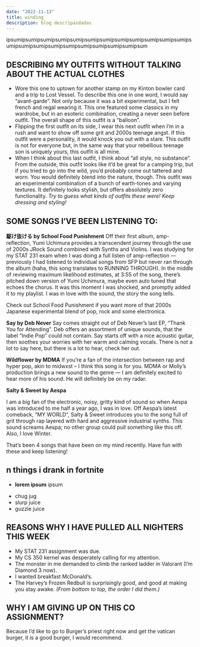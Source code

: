 ```yaml
---
date: "2022-11-13"
title: winding
description: blog descripasdadas
---
```


ipsumipsumipsumipsumipsumipsumipsumipsumipsumipsumipsumipsumipsumipsumipsumipsumipsumipsumipsumipsumipsumipsum

## DESCRIBING MY OUTFITS WITHOUT TALKING ABOUT THE ACTUAL CLOTHES

- Wore this one to uptown for another stamp on my Kinton bowler card and a trip to Lost Vessel. To describe this one in one word, I would say “avant-garde”. Not only because it was a bit experimental, but I felt french and regal wearing it. This one featured some classics in my wardrobe, but in an esoteric combination, creating a never seen before outfit. The overall shape of this outfit is a “balloon”.
- Flipping the first outfit on its side, I wear this next outfit when I’m in a rush and want to show off some grit and 2000s teenage angst. If this outfit were a personality, it would knock you out with a stare. This outfit is not for everyone but, in the same way that your rebellious teenage son is uniquely yours, this outfit is all mine.
- When I think about this last outfit, I think about “all style, no substance”. From the outside, this outfit looks like it’d be great for a camping trip, but if you tried to go into the wild, you’d probably come out tattered and worn. You would definitely blend into the nature, though. This outfit was an experimental combination of a bunch of earth-tones and varying textures. It definitely looks stylish, but offers absolutely zero functionality.
  _Try to guess what kinds of outfits these were! Keep dressing and styling!_

## SOME SONGS I’VE BEEN LISTENING TO:

**駆け抜ける by School Food Punishment**
Off their first album, amp-reflection, Yumi Uchimura provides a transcendent journey through the use of 2000s JRock Sound combined with Synths and Violins. I was studying for my STAT 231 exam when I was doing a full listen of amp-reflection — previously I had listened to individual songs from SFP but never ran through the album (haha, this song translates to RUNNING THROUGH). In the middle of reviewing maximum likelihood estimates, at 3:55 of the song, there’s pitched down version of Yumi Uchimura, maybe even auto tuned that echoes the chorus. It was this moment I was shocked, and promptly added it to my playlist. I was in love with the sound, the story the song tells.

Check out School Food Punishment if you want more of that 2000s Japanese experimental blend of pop, rock and some electronica.

**Say by Deb Never**
Say comes straight out of Deb Never’s last EP, “Thank You for Attending”. Deb offers an assortment of unique sounds, that the label “Indie Pop” could not contain. Say starts off with a nice acoustic guitar, then soothes your worries with her warm and calming vocals. There is not a lot to say here, but there is a lot to hear, check her out.

**Wildflower by MDMA**
If you’re a fan of the intersection between rap and hyper pop, akin to midwxst – I think this song is for you. MDMA or Molly’s production brings a new sound to the genre — I am definitely excited to hear more of his sound. He will definitely be on my radar.

**Salty & Sweet by Aespa**

I am a big fan of the electronic, noisy, gritty kind of sound so when Aespa was introduced to me half a year ago, I was in love. Off Aespa’s latest comeback, “MY WORLD”, Salty & Sweet introduces you to the song full of grit through rap layered with hard and aggressive industrial synths. This sound screams Aespa; no other group could pull something like this off. Also, I love Winter.

That’s been 4 songs that have been on my mind recently. Have fun with these and keep listening!

## n things i drank in fortnite

- **lorem ipsum** ipsum

* chug jug
* slurp juice
* guzzle juice

## REASONS WHY I HAVE PULLED ALL NIGHTERS THIS WEEK

- My STAT 231 assignment was due.
- My CS 350 kernel was desperately calling for my attention.
- The monster in me demanded to climb the ranked ladder in Valorant (I’m Diamond 3 now).
- I wanted breakfast McDonald’s.
- The Harvey’s Frozen Redbull is surprisingly good, and good at making you stay awake.
  _(From bottom to top, the order I did them.)_

## WHY I AM GIVING UP ON THIS CO ASSIGNMENT?

Because I’d like to go to Burger’s priest right now and get the vatican burger, it is a good burger, I would recommend.
